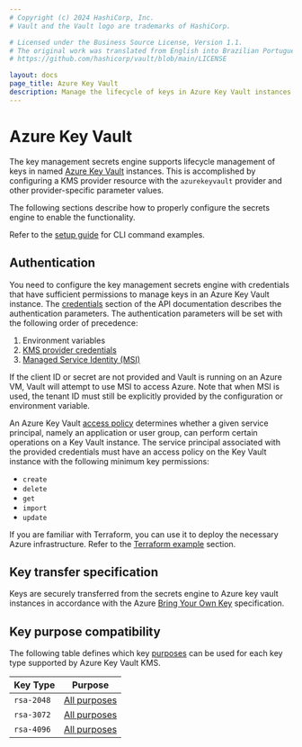 ```yaml
---
# Copyright (c) 2024 HashiCorp, Inc.
# Vault and the Vault logo are trademarks of HashiCorp.

# Licensed under the Business Source License, Version 1.1.
# The original work was translated from English into Brazilian Portuguese.
# https://github.com/hashicorp/vault/blob/main/LICENSE

layout: docs
page_title: Azure Key Vault
description: Manage the lifecycle of keys in Azure Key Vault instances with the Key Management secrets engine plugin.
---
```


# Azure Key Vault

The key management secrets engine supports lifecycle management of keys in named
[Azure Key Vault](https://docs.microsoft.com/en-us/azure/key-vault/) instances.
This is accomplished by configuring a KMS provider resource with the `azurekeyvault`
provider and other provider-specific parameter values.

The following sections describe how to properly configure the secrets engine to enable
the functionality.

Refer to the [setup guide](/vault/docs/secrets/key-management/azurekeyvault/setup) for CLI command examples.

## Authentication

You need to configure the key management secrets engine with credentials that have sufficient
permissions to manage keys in an Azure Key Vault instance. The [credentials](/vault/api-docs/secret/key-management/azurekeyvault#credentials) section of the API documentation describes the authentication parameters. The authentication parameters will be set with the following order
of precedence:

1. Environment variables
2. [KMS provider credentials](/vault/api-docs/secret/key-management/azurekeyvault#credentials)
3. [Managed Service Identity (MSI)](https://docs.microsoft.com/en-us/azure/active-directory/managed-service-identity/overview)

If the client ID or secret are not provided and Vault is running on an Azure VM, Vault will attempt
to use MSI to access Azure. Note that when MSI is used, the tenant ID must still be explicitly provided by the configuration or environment variable.

An Azure Key Vault [access policy](https://docs.microsoft.com/en-us/azure/key-vault/general/assign-access-policy-portal) determines whether a given service principal, namely an application or user group, can perform certain operations on a Key Vault instance. The service principal associated with the provided credentials must have an access policy on the Key Vault instance with the following minimum key permissions:

- `create`
- `delete`
- `get`
- `import`
- `update`

<Tip title="Use Terraform">

If you are familiar with Terraform, you can use it to deploy the necessary Azure infrastructure. Refer to the [Terraform example](/vault/docs/secrets/key-management/azurekeyvault/setup#terraform-example) section.

</Tip>

## Key transfer specification

Keys are securely transferred from the secrets engine to Azure key vault instances in accordance
with the Azure [Bring Your Own Key](https://docs.microsoft.com/en-us/azure/key-vault/keys/byok-specification)
specification.

## Key purpose compatibility

The following table defines which key [purposes](/vault/api-docs/secret/key-management#purpose) can be used
for each key type supported by Azure Key Vault KMS.

| Key Type       | Purpose                                                 |
| -------------- | ------------------------------------------------------- |
| `rsa-2048`     | [All purposes](/vault/api-docs/secret/key-management#purpose) |
| `rsa-3072`     | [All purposes](/vault/api-docs/secret/key-management#purpose) |
| `rsa-4096`     | [All purposes](/vault/api-docs/secret/key-management#purpose) |
